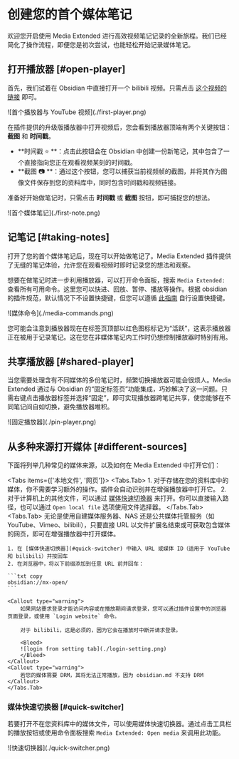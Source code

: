 # 创建您的首个媒体笔记

欢迎您开启使用 Media Extended 进行高效视频笔记记录的全新旅程。我们已经简化了操作流程，即便您是初次尝试，也能轻松开始记录媒体笔记。

## 打开播放器 [#open-player]

首先，我们试着在 Obsidian 中直接打开一个 bilibili 视频。只需点击 [这个视频的链接](obsidian://mx-open?url=https%3A%2F%2Fwww.bilibili.com%2Fvideo%2FBV1GJ411x7h7) 即可。


<Bleed>
![首个播放器与 YouTube 视频](./first-player.png)
</Bleed>

在插件提供的升级版播放器中打开视频后，您会看到播放器顶端有两个关键按钮：**截图** 和 **时间戳**。

- **时间戳 ⭐ **：点击此按钮会在 Obsidian 中创建一份新笔记，其中包含了一个直接指向您正在观看视频某刻的时间戳。
- **截图 📷 **：通过这个按钮，您可以捕获当前视频帧的截图，并将其作为图像文件保存到您的资料库中，同时包含时间戳和视频链接。

准备好开始做笔记时，只需点击 **时间戳** 或 **截图** 按钮，即可捕捉您的想法。

<Bleed>
![首个媒体笔记](./first-note.png)
</Bleed>

## 记笔记 [#taking-notes]

打开了您的首个媒体笔记后，现在可以开始做笔记了。Media Extended 插件提供了无缝的笔记体验，允许您在观看视频时即时记录您的想法和观察。

想要在做笔记时进一步利用播放器，可以打开命令面板，搜索 `Media Extended:` 查看所有可用命令。这里您可以快进、回放、暂停、播放等操作。根据 obsidian 的插件规范，默认情况下不设置快捷键，但您可以遵循 [此指南](https://publish.obsidian.md/help-zh/%E4%B8%AA%E6%80%A7%E5%8C%96%E5%AE%9A%E5%88%B6/%E8%87%AA%E5%AE%9A%E4%B9%89%E5%BF%AB%E6%8D%B7%E9%94%AE) 自行设置快捷键。

<Bleed>
![媒体命令](./media-commands.png)
</Bleed>

您可能会注意到播放器现在在标签页顶部以红色图标标记为“活跃”，这表示播放器正在被用于记录笔记。这在您在非媒体笔记内工作时仍想控制播放器时特别有用。

## 共享播放器 [#shared-player]

当您需要处理含有不同媒体的多份笔记时，频繁切换播放器可能会很烦人。Media Extended 通过与 Obsidian 的“固定标签页”功能集成，巧妙解决了这一问题。只需右键点击播放器标签并选择“固定”，即可实现播放器跨笔记共享，使您能够在不同笔记间自如切换，避免播放器堆积。

<Bleed>
![固定播放器](./pin-player.png)
</Bleed>

## 从多种来源打开媒体 [#different-sources]


下面将列举几种常见的媒体来源，以及如何在 Media Extended 中打开它们：

<Tabs items={['本地文件', '网页']}>
    <Tabs.Tab>
    1. 对于存储在您的资料库中的媒体，你不需要学习额外的操作。插件会自动识别并在增强播放器中打开它。
    2. 对于计算机上的其他文件，可以通过 [媒体快速切换器](#quick-switcher) 来打开。你可以直接输入路径，也可以通过 `Open local file` 选项使用文件选择器。
    </Tabs.Tab>
    <Tabs.Tab>
    无论是使用自建媒体服务器、NAS 还是公共媒体托管服务（如 YouTube、Vimeo、bilibili），只要直接 URL 以文件扩展名结束或可获取包含媒体的网页，即可在增强播放器中打开媒体。
    
    1. 在 [媒体快速切换器](#quick-switcher) 中输入 URL 或媒体 ID（适用于 YouTube 和 bilibili）并按回车
    2. 在浏览器中，将以下前缀添加到任意 URL 前并回车：
    
    ```txt copy
    obsidian://mx-open/
    ```

    <Callout type="warning">
        如果网站要求登录才能访问内容或在播放期间请求登录，您可以通过插件设置中的浏览器页面登录，或使用 `Login website` 命令。
        
        对于 bilibili，这是必须的，因为它会在播放时中断并请求登录。

        <Bleed>
        ![login from setting tab](./login-setting.png)
        </Bleed>
    </Callout>
    <Callout type="warning">
        若您的媒体需要 DRM，其将无法正常播放，因为 obsidian.md 不支持 DRM
    </Callout>
    </Tabs.Tab>
</Tabs>

### 媒体快速切换器 [#quick-switcher]

若要打开不在您资料库中的媒体文件，可以使用媒体快速切换器。通过点击工具栏的播放按钮或使用命令面板搜索 `Media Extended: Open media` 来调用此功能。

<Bleed>
![快速切换器](./quick-switcher.png)
</Bleed>

